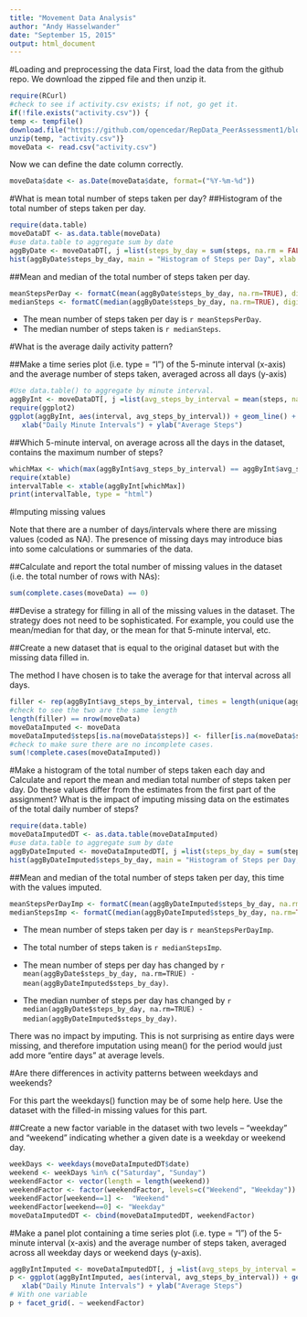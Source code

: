 ```yaml
---
title: "Movement Data Analysis"
author: "Andy Hasselwander"
date: "September 15, 2015"
output: html_document
---
```


#Loading and preprocessing the data
First, load the data from the github repo. We download the zipped file and then unzip it.
```r
require(RCurl)
#check to see if activity.csv exists; if not, go get it.
if(!file.exists("activity.csv")) {
temp <- tempfile()
download.file("https://github.com/opencedar/RepData_PeerAssessment1/blob/master/activity.zip?raw=true", temp, method = "libcurl", mode="wb")
unzip(temp, "activity.csv")}
moveData <- read.csv("activity.csv")
```

Now we can define the date column correctly.
```r
moveData$date <- as.Date(moveData$date, format=("%Y-%m-%d"))

```

#What is mean total number of steps taken per day?
##Histogram of the total number of steps taken per day.
```r
require(data.table)
moveDataDT <- as.data.table(moveData)
#use data.table to aggregate sum by date
aggByDate <- moveDataDT[, j =list(steps_by_day = sum(steps, na.rm = FALSE)), by =date]
hist(aggByDate$steps_by_day, main = "Histogram of Steps per Day", xlab = "Number of Steps per Day")


```

##Mean and median of the total number of steps taken per day.
```r
meanStepsPerDay <- formatC(mean(aggByDate$steps_by_day, na.rm=TRUE), digits =0, mode="integer", big.mark=",")
medianSteps <- formatC(median(aggByDate$steps_by_day, na.rm=TRUE), digits =0, mode="integer", big.mark=",")
```
* The mean number of steps taken per day is `r meanStepsPerDay`.
* The median number of steps taken is `r medianSteps`.

#What is the average daily activity pattern?

##Make a time series plot (i.e. type = "l") of the 5-minute interval (x-axis) and the average number of steps taken, averaged across all days (y-axis)

```r
#Use data.table() to aggregate by minute interval.
aggByInt <- moveDataDT[, j =list(avg_steps_by_interval = mean(steps, na.rm = TRUE)), by =interval]
require(ggplot2)
ggplot(aggByInt, aes(interval, avg_steps_by_interval)) + geom_line() +
   xlab("Daily Minute Intervals") + ylab("Average Steps")

```

##Which 5-minute interval, on average across all the days in the dataset, contains the maximum number of steps?

```r
whichMax <- which(max(aggByInt$avg_steps_by_interval) == aggByInt$avg_steps_by_interval)
require(xtable)
intervalTable <- xtable(aggByInt[whichMax])
print(intervalTable, type = "html")
```


#Imputing missing values

Note that there are a number of days/intervals where there are missing values (coded as NA). The presence of missing days may introduce bias into some calculations or summaries of the data.

##Calculate and report the total number of missing values in the dataset (i.e. the total number of rows with NAs):

``` r
sum(complete.cases(moveData) == 0)
```

##Devise a strategy for filling in all of the missing values in the dataset. The strategy does not need to be sophisticated. For example, you could use the mean/median for that day, or the mean for that 5-minute interval, etc.

##Create a new dataset that is equal to the original dataset but with the missing data filled in.

The method I have chosen is to take the average for that interval across all days.

``` r
filler <- rep(aggByInt$avg_steps_by_interval, times = length(unique(aggByDate$date)))
#check to see the two are the same length
length(filler) == nrow(moveData)
moveDataImputed <- moveData
moveDataImputed$steps[is.na(moveData$steps)] <- filler[is.na(moveData$steps)]
#check to make sure there are no incomplete cases.
sum(!complete.cases(moveDataImputed))
```

#Make a histogram of the total number of steps taken each day and Calculate and report the mean and median total number of steps taken per day. Do these values differ from the estimates from the first part of the assignment? What is the impact of imputing missing data on the estimates of the total daily number of steps?

```r
require(data.table)
moveDataImputedDT <- as.data.table(moveDataImputed)
#use data.table to aggregate sum by date
aggByDateImputed <- moveDataImputedDT[, j =list(steps_by_day = sum(steps, na.rm = FALSE)), by =date]
hist(aggByDateImputed$steps_by_day, main = "Histogram of Steps per Day, Missing Values Imputed", xlab = "Number of Steps per Day")
```

##Mean and median of the total number of steps taken per day, this time with the values imputed.
```r
meanStepsPerDayImp <- formatC(mean(aggByDateImputed$steps_by_day, na.rm=TRUE), digits =0, mode="integer", big.mark=",")
medianStepsImp <- formatC(median(aggByDateImputed$steps_by_day, na.rm=TRUE), digits =0, mode="integer", big.mark=",")
```
* The mean number of steps taken per day is `r meanStepsPerDayImp`.
* The total number of steps taken is `r medianStepsImp`.

* The mean number of steps per day has changed by `r mean(aggByDate$steps_by_day, na.rm=TRUE) - mean(aggByDateImputed$steps_by_day)`.
* The median number of steps per day has changed by `r median(aggByDate$steps_by_day, na.rm=TRUE) - median(aggByDateImputed$steps_by_day)`.

There was no impact by imputing. This is not surprising as entire days were missing, and therefore imputation using mean() for the period would just add more "entire days" at average levels.


#Are there differences in activity patterns between weekdays and weekends?

For this part the weekdays() function may be of some help here. Use the dataset with the filled-in missing values for this part.

##Create a new factor variable in the dataset with two levels -- "weekday" and "weekend" indicating whether a given date is a weekday or weekend day.

```r

weekDays <- weekdays(moveDataImputedDT$date)
weekend <- weekDays %in% c("Saturday", "Sunday")
weekendFactor <- vector(length = length(weekend))
weekendFactor <- factor(weekendFactor, levels=c("Weekend", "Weekday"))
weekendFactor[weekend==1] <-  "Weekend"
weekendFactor[weekend==0] <- "Weekday"
moveDataImputedDT <- cbind(moveDataImputedDT, weekendFactor)

```

#Make a panel plot containing a time series plot (i.e. type = "l") of the 5-minute interval (x-axis) and the average number of steps taken, averaged across all weekday days or weekend days (y-axis).

```r
aggByIntImputed <- moveDataImputedDT[, j =list(avg_steps_by_interval = mean(steps, na.rm = TRUE)), by =list(interval, weekendFactor)]
p <- ggplot(aggByIntImputed, aes(interval, avg_steps_by_interval)) + geom_line() +
   xlab("Daily Minute Intervals") + ylab("Average Steps")
# With one variable
p + facet_grid(. ~ weekendFactor)
```
